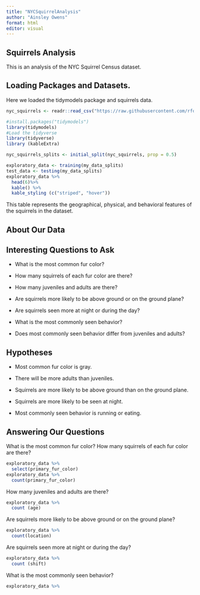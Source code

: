 ```yaml
---
title: "NYCSquirrelAnalysis"
author: "Ainsley Owens"
format: html
editor: visual
---
```


## Squirrels Analysis

This is an analysis of the NYC Squirrel Census dataset.

## Loading Packages and Datasets.

Here we loaded the tidymodels package and squirrels data.

```r
nyc_squirrels <- readr::read_csv("https://raw.githubusercontent.com/rfordatascience/tidytuesday/master/data/2019/2019-10-29/nyc_squirrels.csv")

#install.packages("tidymodels")
library(tidymodels)
#Load the tidyverse
library(tidyverse)
library (kableExtra)

nyc_squirrels_splits <- initial_split(nyc_squirrels, prop = 0.5)

exploratory_data <- training(my_data_splits)
test_data <- testing(my_data_splits)
exploratory_data %>% 
  head(6)%>% 
  kable() %>% 
  kable_styling (c("striped", "hover"))
```

This table represents the geographical, physical, and behavioral features of the squirrels in the dataset.

## About Our Data

## Interesting Questions to Ask

-   What is the most common fur color?

-   How many squirrels of each fur color are there?

-   How many juveniles and adults are there?

-   Are squirrels more likely to be above ground or on the ground plane?

-   Are squirrels seen more at night or during the day?

-   What is the most commonly seen behavior?

-   Does most commonly seen behavior differ from juveniles and adults?

## Hypotheses

-   Most common fur color is gray.

-   There will be more adults than juveniles.

-   Squirrels are more likely to be above ground than on the ground plane.

-   Squirrels are more likely to be seen at night.

-   Most commonly seen behavior is running or eating.

## Answering Our Questions

What is the most common fur color? How many squirrels of each fur color are there?

```r
exploratory_data %>%
  select(primary_fur_color)
exploratory_data %>%
  count(primary_fur_color)
```

How many juveniles and adults are there?

```r
exploratory_data %>% 
  count (age)
```

Are squirrels more likely to be above ground or on the ground plane?

```r
exploratory_data %>% 
  count(location)
```

Are squirrels seen more at night or during the day?

```r
exploratory_data %>%
  count (shift)
```

What is the most commonly seen behavior?

```r
exploratory_data %>% 

```
